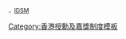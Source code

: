 <span style="font-size:smaller">，[[卓越獎章|IDSM]]</span><noinclude>
[[Category:香港授勳及嘉獎制度模板]]
</noinclude>